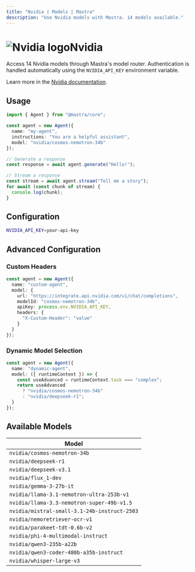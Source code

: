 ```yaml
---
title: "Nvidia | Models | Mastra"
description: "Use Nvidia models with Mastra. 14 models available."
---
```


# <img src="https://models.dev/logos/nvidia.svg" alt="Nvidia logo" className="inline w-8 h-8 mr-2 align-middle dark:invert dark:brightness-0 dark:contrast-200" />Nvidia

Access 14 Nvidia models through Mastra's model router. Authentication is handled automatically using the `NVIDIA_API_KEY` environment variable.

Learn more in the [Nvidia documentation](https://docs.api.nvidia.com/nim/).

## Usage

```typescript
import { Agent } from "@mastra/core";

const agent = new Agent({
  name: "my-agent",
  instructions: "You are a helpful assistant",
  model: "nvidia/cosmos-nemotron-34b"
});

// Generate a response
const response = await agent.generate("Hello!");

// Stream a response
const stream = await agent.stream("Tell me a story");
for await (const chunk of stream) {
  console.log(chunk);
}
```

## Configuration

```bash
NVIDIA_API_KEY=your-api-key
```

## Advanced Configuration

### Custom Headers

```typescript
const agent = new Agent({
  name: "custom-agent",
  model: {
    url: "https://integrate.api.nvidia.com/v1/chat/completions",
    modelId: "cosmos-nemotron-34b",
    apiKey: process.env.NVIDIA_API_KEY,
    headers: {
      "X-Custom-Header": "value"
    }
  }
});
```

### Dynamic Model Selection

```typescript
const agent = new Agent({
  name: "dynamic-agent",
  model: ({ runtimeContext }) => {
    const useAdvanced = runtimeContext.task === "complex";
    return useAdvanced 
      ? "nvidia/cosmos-nemotron-34b"
      : "nvidia/deepseek-r1";
  }
});
```

## Available Models

| Model |
|-------|
| `nvidia/cosmos-nemotron-34b` |
| `nvidia/deepseek-r1` |
| `nvidia/deepseek-v3.1` |
| `nvidia/flux_1-dev` |
| `nvidia/gemma-3-27b-it` |
| `nvidia/llama-3.1-nemotron-ultra-253b-v1` |
| `nvidia/llama-3.3-nemotron-super-49b-v1.5` |
| `nvidia/mistral-small-3.1-24b-instruct-2503` |
| `nvidia/nemoretriever-ocr-v1` |
| `nvidia/parakeet-tdt-0.6b-v2` |
| `nvidia/phi-4-multimodal-instruct` |
| `nvidia/qwen3-235b-a22b` |
| `nvidia/qwen3-coder-480b-a35b-instruct` |
| `nvidia/whisper-large-v3` |
